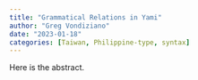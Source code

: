 ```yaml
---
title: "Grammatical Relations in Yami"
author: "Greg Vondiziano"
date: "2023-01-18"
categories: [Taiwan, Philippine-type, syntax]
---
```


Here is the abstract.